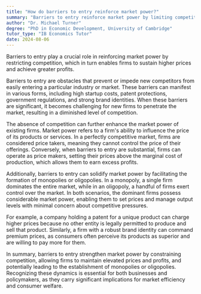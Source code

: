 ```yaml
---
title: "How do barriers to entry reinforce market power?"
summary: "Barriers to entry reinforce market power by limiting competition and allowing firms to maintain higher prices and profits."
author: "Dr. Michael Turner"
degree: "PhD in Economic Development, University of Cambridge"
tutor_type: "IB Economics Tutor"
date: 2024-08-06
---
```


Barriers to entry play a crucial role in reinforcing market power by restricting competition, which in turn enables firms to sustain higher prices and achieve greater profits.

Barriers to entry are obstacles that prevent or impede new competitors from easily entering a particular industry or market. These barriers can manifest in various forms, including high startup costs, patent protections, government regulations, and strong brand identities. When these barriers are significant, it becomes challenging for new firms to penetrate the market, resulting in a diminished level of competition.

The absence of competition can further enhance the market power of existing firms. Market power refers to a firm's ability to influence the price of its products or services. In a perfectly competitive market, firms are considered price takers, meaning they cannot control the price of their offerings. Conversely, when barriers to entry are substantial, firms can operate as price makers, setting their prices above the marginal cost of production, which allows them to earn excess profits.

Additionally, barriers to entry can solidify market power by facilitating the formation of monopolies or oligopolies. In a monopoly, a single firm dominates the entire market, while in an oligopoly, a handful of firms exert control over the market. In both scenarios, the dominant firms possess considerable market power, enabling them to set prices and manage output levels with minimal concern about competitive pressures.

For example, a company holding a patent for a unique product can charge higher prices because no other entity is legally permitted to produce and sell that product. Similarly, a firm with a robust brand identity can command premium prices, as consumers often perceive its products as superior and are willing to pay more for them.

In summary, barriers to entry strengthen market power by constraining competition, allowing firms to maintain elevated prices and profits, and potentially leading to the establishment of monopolies or oligopolies. Recognizing these dynamics is essential for both businesses and policymakers, as they carry significant implications for market efficiency and consumer welfare.
    